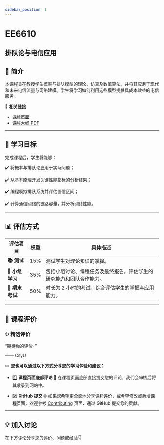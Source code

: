 ```yaml
---
sidebar_position: 1
---
```


# EE6610
## 排队论与电信应用

## **📘 简介**
本课程旨在教授学生概率与排队模型的理论、仿真及数值算法，并将其应用于现代和未来电信流量与网络建模。学生将学习如何利用这些模型提供具成本效益的电信服务。

🔗 **相关链接**
- [课程页面](https://www.cityu.edu.hk/catalogue/pg/202425/course/EE6610.htm)
- [课程大纲 PDF](https://www.cityu.edu.hk/catalogue/pg/202425/course/EE6610.pdf)

---

## **🎯 学习目标**

完成课程后，学生将能够：

✔️ 将概率与排队论应用于实际问题；

✔️ 从基本原理开发关键性能指标的分析结果；

✔️ 编程模拟排队系统并评估置信区间；

✔️ 计算通信网络的链路容量，并分析网络性能。

---

## **📊 评估方式**

| **评估项目**          | **权重** | **具体描述**                                                                                       |
|----------------------|---------|---------------------------------------------------------------------------------------------------|
| **📚 测试**            | 15%     | 测试学生对理论知识的掌握。                                                                        |
| **📝 小组学习**        | 35%     | 包括小组讨论、编程任务及最终报告，评估学生的研究能力和团队合作能力。                                |
| **📖 期末考试**       | 50%     | 时长为 2 小时的考试，综合评估学生的掌握与应用能力。                                                |

---

## **💬 课程评价**

### ✨ **精选评价**
<div className={commentStyles.commentBox}>
    <p className={commentStyles.commentText}>
        “期待你的评价。”
    </p>
    <p className={commentStyles.commentAuthor}>—— CityU</p>
</div>

✏️ **您也可以通过以下方式分享您的学习体验和建议：**

- 1️⃣ **课程页面底部评论**
💬 在课程页面底部直接提交您的评论，我们会审核后将其收录到网站中。

- 2️⃣ **GitHub 提交**
🌐 如果您希望更全面地分享课程评价，或希望修改或新增课程页面，欢迎参考 [Contributing](https://penjc.github.io/cityU-navigator/contributing) 页面，通过 GitHub 提交您的贡献。

---

## **💡 加入讨论**

在下方评论分享您的评价、问题或经验👇
<Utterances />
